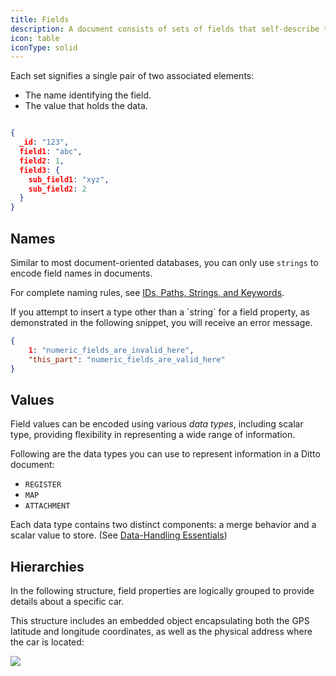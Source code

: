 ```yaml
---
title: Fields
description: A document consists of sets of fields that self-describe the data it encodes.
icon: table
iconType: solid
---
```


Each set signifies a single pair of two associated elements:

- The name identifying the field.
- The value that holds the data.

```json Ditto Document

{
  _id: "123",
  field1: "abc",
  field2: 1,
  field3: {
    sub_field1: "xyz",
    sub_field2: 2
  }
}
```

## Names

Similar to most document-oriented databases, you can only use `strings` to encode field names in documents.

For complete naming rules, see [IDs, Paths, Strings, and Keywords](/v4.7/document-model/fields#4Y_JMJedQeq0-0uDNcJcQ).

<Warning>
If you attempt to insert a type other than a `string` for a field property, as demonstrated in the following snippet, you will receive an error message.
</Warning>


```json
{
    1: "numeric_fields_are_invalid_here",
    "this_part": "numeric_fields_are_valid_here"
}
```
## Values

Field values can be encoded using various *data types*, including scalar type, providing flexibility in representing a wide range of information.

Following are the data types you can use to represent information in a Ditto document:

- `REGISTER`
- `MAP`
- `ATTACHMENT`

Each data type contains two distinct components: a merge behavior and a scalar value to store. (See [Data-Handling Essentials](/v4.7/document-model/fields#Z6tbFllqieU_CtkJR845E))

## Hierarchies

In the following structure, field properties are logically grouped to provide details about a specific car.

This structure includes an embedded object encapsulating both the GPS latitude and longitude coordinates, as well as the physical address where the car is located:

<Frame>
  <img src="/images/v4.7/doc-model.webp"/>
</Frame>
